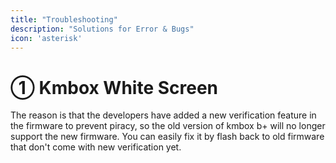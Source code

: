 ```yaml
---
title: "Troubleshooting"
description: "Solutions for Error & Bugs"
icon: 'asterisk'
---
```


# ① Kmbox White Screen
<Warning>
    The reason is that the developers have added a new verification feature in the firmware to prevent piracy, so the old version of kmbox b+ will no longer support the new firmware.
</Warning>
<Check>
    You can easily fix it by flash back to old firmware that don't come with new verification yet.
</Check>